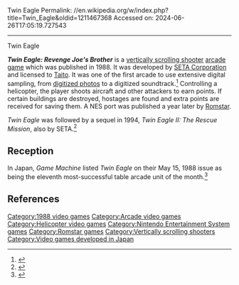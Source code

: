 Twin Eagle
Permalink: //en.wikipedia.org/w/index.php?title=Twin_Eagle&oldid=1211467368
Accessed on: 2024-06-26T17:05:19.727543



------
Twin Eagle
{{Short description|1988 video game}}
{{refimprove|date=April 2014}}
{{Infobox video game
| title = Twin Eagle
|image = Twin Eagle cover.jpg
|developer = [[SETA Corporation]]
|publisher = [[Taito]], [[Romstar]] 
|released = '''1988:''' Arcade<br>'''1989:''' NES
|genre = [[Scrolling shooter]]
|modes = Up to 2 players simultaneously
|platforms = [[Arcade game|Arcade]], [[Nintendo Entertainment System|NES]]
|caption = 
|alt = 
}}

'''''Twin Eagle: Revenge Joe's Brother''''' is a [[scrolling shooter|vertically scrolling shooter]] [[arcade game]] which was published in 1988. It was developed by [[SETA Corporation]] and licensed to [[Taito]]. It was one of the first arcade to use extensive digital sampling, from [[Digitized|digitized photos]] to a digitized soundtrack.<ref>{{cite web
 |url        =http://www.arcade-museum.com/game_detail.php?game_id=10233
 |title      =Twin Eagle
 |publisher  =The International Arcade Museum
 |accessdate =7 Oct 2013
}}</ref> Controlling a helicopter, the player shoots aircraft and other attackers to earn points. If certain buildings are destroyed, hostages are found and extra points are received for saving them. A NES port was published a year later by [[Romstar]].

''Twin Eagle'' was followed by a sequel in 1994, ''Twin Eagle II: The Rescue Mission'', also by SETA.<ref>{{Cite web|title=Twin Eagle II: The Rescue Mission for Arcade Games - GameFAQs|url=https://gamefaqs.gamespot.com/arcade/569087-twin-eagle-ii-the-rescue-mission|access-date=2021-12-26|website=gamefaqs.gamespot.com}}</ref>

== Reception ==
In Japan, ''Game Machine'' listed ''Twin Eagle'' on their May 15, 1988 issue as being the eleventh most-successful table arcade unit of the month.<ref>{{cite magazine|title=Game Machine's Best Hit Games 25 - テーブル型TVゲーム機 (Table Videos)|magazine=[[:ja:ゲームマシン|Game Machine]]|issue=332|publisher=[[:ja:アミューズメント通信社|Amusement Press, Inc.]]|date=15 May 1988|page=21|lang=ja}}</ref>

==References==
{{reflist}}

[[Category:1988 video games]]
[[Category:Arcade video games]]
[[Category:Helicopter video games]]
[[Category:Nintendo Entertainment System games]]
[[Category:Romstar games]]
[[Category:Vertically scrolling shooters]]
[[Category:Video games developed in Japan]]


{{shmup-videogame-stub}}